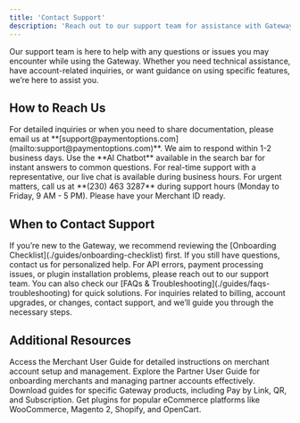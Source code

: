 ```yaml
---
title: 'Contact Support'
description: 'Reach out to our support team for assistance with Gateway-related issues or questions.'
---
```


Our support team is here to help with any questions or issues you may encounter while using the Gateway. Whether you need technical assistance, have account-related inquiries, or want guidance on using specific features, we’re here to assist you.

## **How to Reach Us**

<CardGroup>
  <Card title="Email Support" icon="envelope">
    For detailed inquiries or when you need to share documentation, please email us at **[support@paymentoptions.com](mailto:support@paymentoptions.com)**. We aim to respond within 1-2 business days.
  </Card>

  <Card title="Live Chat" icon="comments">
    Use the **AI Chatbot** available in the search bar for instant answers to common questions. For real-time support with a representative, our live chat is available during business hours.
  </Card>

  <Card title="Phone Support" icon="phone">
    For urgent matters, call us at **(230) 463 3287** during support hours (Monday to Friday, 9 AM - 5 PM). Please have your Merchant ID ready.
  </Card>
</CardGroup>


## **When to Contact Support**

<Accordion title="Account Setup & Onboarding">
  If you’re new to the Gateway, we recommend reviewing the [Onboarding Checklist](./guides/onboarding-checklist) first. If you still have questions, contact us for personalized help.
</Accordion>

<Accordion title="Technical Issues & Troubleshooting">
  For API errors, payment processing issues, or plugin installation problems, please reach out to our support team. You can also check our [FAQs & Troubleshooting](./guides/faqs-troubleshooting) for quick solutions.
</Accordion>

<Accordion title="Billing & Account Management">
  For inquiries related to billing, account upgrades, or changes, contact support, and we’ll guide you through the necessary steps.
</Accordion>

## **Additional Resources**

<CardGroup>
  <Card title="Merchant User Guide" icon="store" href="./merchantguide">
    Access the Merchant User Guide for detailed instructions on merchant account setup and management.
  </Card>

  <Card title="Partner User Guide" icon="user-group" href="./partnerguide">
    Explore the Partner User Guide for onboarding merchants and managing partner accounts effectively.
  </Card>

  <Card title="Products User Guide" icon="cube" href="./productguide">
    Download guides for specific Gateway products, including Pay by Link, QR, and Subscription.
  </Card>

  <Card title="Website Plugins" icon="plug" href="./websiteplugins">
    Get plugins for popular eCommerce platforms like WooCommerce, Magento 2, Shopify, and OpenCart.
  </Card>
</CardGroup>